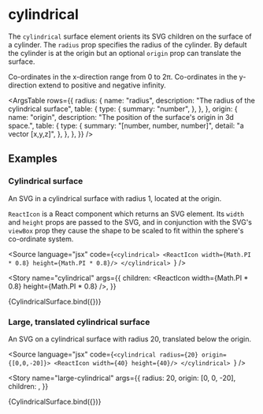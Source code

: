 
<Meta title="Reference/Surfaces & SVGs/Cylindrical" />

# cylindrical

The `cylindrical` surface element orients its SVG children on the surface of a cylinder. The `radius` prop specifies the radius of the cylinder. By default the cylinder is at the origin but an optional `origin` prop can translate the surface.

Co-ordinates in the x-direction range from 0 to 2π. Co-ordinates in the y-direction extend to positive and negative infinity.

<ArgsTable
  rows={{
    radius: {
      name: "radius",
      description: "The radius of the cylindrical surface",
      table: {
        type: {
          summary: "number",
        },
      },
    },
    origin: {
      name: "origin",
      description: "The position of the surface's origin in 3d space.",
      table: {
        type: {
          summary: "[number, number, number]",
          detail: "a vector [x,y,z]",
        },
      },
    },
  }}
/>

## Examples


### Cylindrical surface

An SVG in a cylindrical surface with radius 1, located at the origin.

`ReactIcon` is a React component which returns an SVG element. Its `width` and `height` props are passed to the SVG, and in conjunction with the SVG's `viewBox` prop they cause the shape to be scaled to fit within the sphere's co-ordinate system.

<Source
  language="jsx"
  code={`<cylindrical>
  <ReactIcon width={Math.PI * 0.8} height={Math.PI * 0.8}/>
</cylindrical>
`}
/>

<Story
  name="cylindrical"
  args={{
    children: <ReactIcon width={Math.PI * 0.8} height={Math.PI * 0.8} />,
  }}
>
  {CylindricalSurface.bind({})}
</Story>

### Large, translated cylindrical surface

An SVG on a cylindrical surface with radius 20, translated below the origin.

<Source
  language="jsx"
  code={`<cylindrical radius={20} origin={[0,0,-20]}>
  <ReactIcon width={40} height={40}/>
</cylindrical>
`}
/>

<Story
  name="large-cylindrical"
  args={{
    radius: 20,
    origin: [0, 0, -20],
    children: <ReactIcon width={40} height={40} />,
  }}
>
  {CylindricalSurface.bind({})}
</Story>
